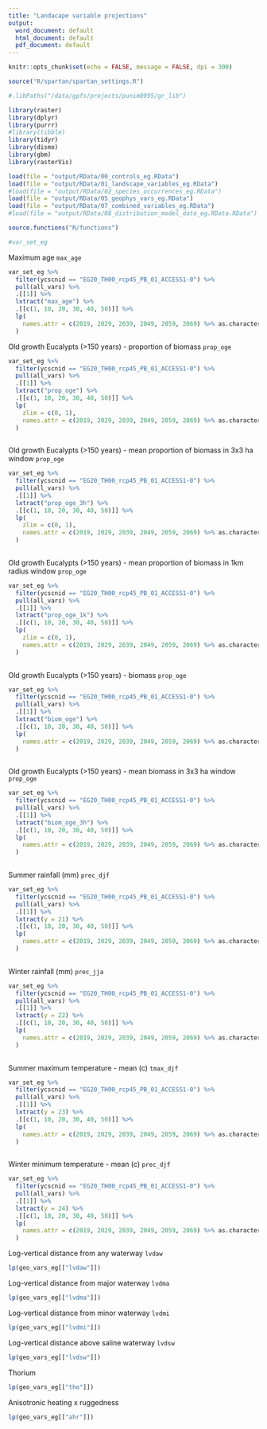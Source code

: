 ```yaml
---
title: "Landacape variable projections"
output:
  word_document: default
  html_document: default
  pdf_document: default
---
```


```r
knitr::opts_chunk$set(echo = FALSE, message = FALSE, dpi = 300)
```

```r
source("R/spartan/spartan_settings.R")
```


```r
#.libPaths("/data/gpfs/projects/punim0995/gr_lib")
```

```r
library(raster)
library(dplyr)
library(purrr)
#library(tibble)
library(tidyr)
library(dismo)
library(gbm)
library(rasterVis)
```

```r
load(file = "output/RData/00_controls_eg.RData")
load(file = "output/RData/01_landscape_variables_eg.RData")
#load(file = "output/RData/02_species_occurrences_eg.RData")
load(file = "output/RData/05_geophys_vars_eg.RData")
load(file = "output/RData/07_combined_variables_eg.RData")
#load(file = "output/RData/08_distribution_model_data_eg.RData.RData")
```

```r
source.functions("R/functions")
```

```r
#var_set_eg
```


Maximum age
`max_age`
```r
var_set_eg %>%
  filter(ycscnid == "EG20_TH00_rcp45_PB_01_ACCESS1-0") %>%
  pull(all_vars) %>%
  .[[1]] %>%
  lxtract("max_age") %>%
  .[[c(1, 10, 20, 30, 40, 50)]] %>%
  lp(
    names.attr = c(2019, 2029, 2039, 2049, 2059, 2069) %>% as.character
  )
```



Old growth Eucalypts (>150 years) - proportion of biomass
`prop_oge`

```r
var_set_eg %>%
  filter(ycscnid == "EG20_TH00_rcp45_PB_01_ACCESS1-0") %>%
  pull(all_vars) %>%
  .[[1]] %>%
  lxtract("prop_oge") %>%
  .[[c(1, 10, 20, 30, 40, 50)]] %>%
  lp(
    zlim = c(0, 1),
    names.attr = c(2019, 2029, 2039, 2049, 2059, 2069) %>% as.character
  )
  
```

Old growth Eucalypts (>150 years) - mean proportion of biomass in 3x3 ha window
`prop_oge`

```r
var_set_eg %>%
  filter(ycscnid == "EG20_TH00_rcp45_PB_01_ACCESS1-0") %>%
  pull(all_vars) %>%
  .[[1]] %>%
  lxtract("prop_oge_3h") %>%
  .[[c(1, 10, 20, 30, 40, 50)]] %>%
  lp(
    zlim = c(0, 1),
    names.attr = c(2019, 2029, 2039, 2049, 2059, 2069) %>% as.character
  )
  
```

Old growth Eucalypts (>150 years) - mean proportion of biomass in 1km radius window
`prop_oge`

```r
var_set_eg %>%
  filter(ycscnid == "EG20_TH00_rcp45_PB_01_ACCESS1-0") %>%
  pull(all_vars) %>%
  .[[1]] %>%
  lxtract("prop_oge_1k") %>%
  .[[c(1, 10, 20, 30, 40, 50)]] %>%
  lp(
    zlim = c(0, 1),
    names.attr = c(2019, 2029, 2039, 2049, 2059, 2069) %>% as.character
  )
  
```


Old growth Eucalypts (>150 years) - biomass
`prop_oge`

```r
var_set_eg %>%
  filter(ycscnid == "EG20_TH00_rcp45_PB_01_ACCESS1-0") %>%
  pull(all_vars) %>%
  .[[1]] %>%
  lxtract("biom_oge") %>%
  .[[c(1, 10, 20, 30, 40, 50)]] %>%
  lp(
    names.attr = c(2019, 2029, 2039, 2049, 2059, 2069) %>% as.character
  )
  
```

Old growth Eucalypts (>150 years) - mean biomass in 3x3 ha window
`prop_oge`

```r
var_set_eg %>%
  filter(ycscnid == "EG20_TH00_rcp45_PB_01_ACCESS1-0") %>%
  pull(all_vars) %>%
  .[[1]] %>%
  lxtract("biom_oge_3h") %>%
  .[[c(1, 10, 20, 30, 40, 50)]] %>%
  lp(
    names.attr = c(2019, 2029, 2039, 2049, 2059, 2069) %>% as.character
  )
  


```

Summer rainfall (mm)
`prec_djf`

```r
var_set_eg %>%
  filter(ycscnid == "EG20_TH00_rcp45_PB_01_ACCESS1-0") %>%
  pull(all_vars) %>%
  .[[1]] %>%
  lxtract(y = 21) %>%
  .[[c(1, 10, 20, 30, 40, 50)]] %>%
  lp(
    names.attr = c(2019, 2029, 2039, 2049, 2059, 2069) %>% as.character
  )
  
```

Winter rainfall (mm)
`prec_jja`

```r
var_set_eg %>%
  filter(ycscnid == "EG20_TH00_rcp45_PB_01_ACCESS1-0") %>%
  pull(all_vars) %>%
  .[[1]] %>%
  lxtract(y = 22) %>%
  .[[c(1, 10, 20, 30, 40, 50)]] %>%
  lp(
    names.attr = c(2019, 2029, 2039, 2049, 2059, 2069) %>% as.character
  )
  
```

Summer maximum temperature - mean (c)
`tmax_djf`

```r
var_set_eg %>%
  filter(ycscnid == "EG20_TH00_rcp45_PB_01_ACCESS1-0") %>%
  pull(all_vars) %>%
  .[[1]] %>%
  lxtract(y = 23) %>%
  .[[c(1, 10, 20, 30, 40, 50)]] %>%
  lp(
    names.attr = c(2019, 2029, 2039, 2049, 2059, 2069) %>% as.character
  )
  
```

Winter minimum temperature - mean (c)
`prec_djf`

```r
var_set_eg %>%
  filter(ycscnid == "EG20_TH00_rcp45_PB_01_ACCESS1-0") %>%
  pull(all_vars) %>%
  .[[1]] %>%
  lxtract(y = 24) %>%
  .[[c(1, 10, 20, 30, 40, 50)]] %>%
  lp(
    names.attr = c(2019, 2029, 2039, 2049, 2059, 2069) %>% as.character
  )
```
Log-vertical distance from any waterway
`lvdaw`

```r
lp(geo_vars_eg[["lvdaw"]])
```

Log-vertical distance from major waterway
`lvdma`

```r
lp(geo_vars_eg[["lvdma"]])
```


Log-vertical distance from minor waterway
`lvdmi`

```r
lp(geo_vars_eg[["lvdmi"]])
```

Log-vertical distance above saline waterway
`lvdsw`

```r
lp(geo_vars_eg[["lvdsw"]])
```

Thorium

```r
lp(geo_vars_eg[["tho"]])
```

Anisotronic heating x ruggedness

```r
lp(geo_vars_eg[["ahr"]])
```

